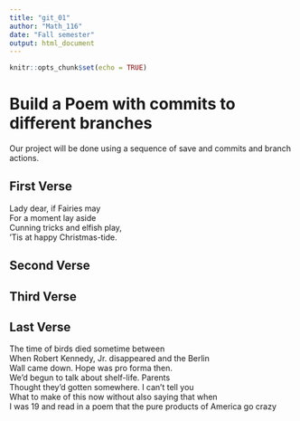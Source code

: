 ```yaml
---
title: "git_01"
author: "Math_116"
date: "Fall semester"
output: html_document
---
```


```r
knitr::opts_chunk$set(echo = TRUE)
```
# Build a Poem with commits to different branches
Our project will be done using a sequence of save and commits and branch actions.
<!-- Do not modify or change any text in "!--" bracketed areas such as this --- these are instructions to
you, if you change any of this the git program will notice it and compromise your git merging strategy !-->

## First Verse 
<!--Put the first five lines of a poem by Lewis Carrol in this section!-->
Lady dear, if Fairies may  
For a moment lay aside   
Cunning tricks and elfish play,   
'Tis at happy Christmas-tide. 
  
## Second Verse
<!--Put the first five lines of a poem by Robert Frost here!-->

## Third Verse
<!--Put the first two verses of The Walrus and the Carpenter here!-->

## Last Verse
<!--Put a short poem of your choice 8-20 lines,here!-->
The time of birds died sometime between  
When Robert Kennedy, Jr. disappeared and the Berlin  
Wall came down. Hope was pro forma then.  
We’d begun to talk about shelf-life. Parents  
Thought they’d gotten somewhere. I can’t tell you  
What to make of this now without also saying that when  
I was 19 and read in a poem that the pure products of America go crazy  
